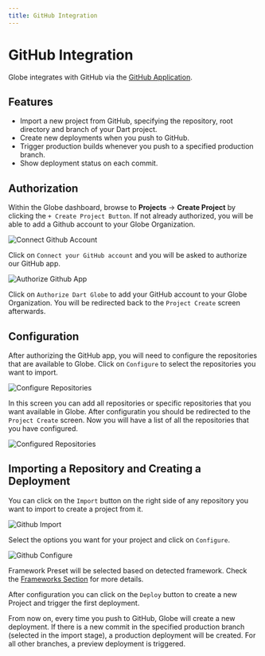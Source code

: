 ```yaml
---
title: GitHub Integration
---
```


# GitHub Integration

Globe integrates with GitHub via the [GitHub Application](https://github.com/apps/dart-globe).

## Features

- Import a new project from GitHub, specifying the repository, root directory and branch of your Dart project.
- Create new deployments when you push to GitHub.
- Trigger production builds whenever you push to a specified production branch.
- Show deployment status on each commit.

## Authorization

Within the Globe dashboard, browse to **Projects** -> **Create Project** by clicking the `+ Create Project Button`. If not already authorized, you will be able to add a Github account to your Globe Organization.

![Connect Github Account](/assets/connect-github-account.png)

Click on `Connect your GitHub account` and you will be asked to authorize our GitHub app.

![Authorize Github App](/assets/authorize-github-app.png)

Click on `Authorize Dart Globe` to add your GitHub account to your Globe Organization. You will be redirected back to the `Project Create` screen afterwards.

## Configuration

After authorizing the GitHub app, you will need to configure the repositories that are available to Globe. Click on `Configure` to select the repositories you want to import.

![Configure Repositories](/assets/configure-github-app.png)

In this screen you can add all repositories or specific repositories that you want available in Globe. After configuratin you should be redirected to the `Project Create` screen. Now you will have a list of all the repositories that you have configured.

![Configured Repositories](/assets/configured-github-repos.png)

## Importing a Repository and Creating a Deployment

You can click on the `Import` button on the right side of any repository you want to import to create a project from it.

![Github Import](/assets/github-import.png)

Select the options you want for your project and click on `Configure`.

![Github Configure](/assets/github-configure.png)

Framework Preset will be selected based on detected framework. Check the [Frameworks Section](/frameworks) for more details.

After configuration you can click on the `Deploy` button to create a new Project and trigger the first deployment.

From now on, every time you push to GitHub, Globe will create a new deployment. If there is a new commit in the specified production branch (selected in the import stage), a production deployment will be created. For all other branches, a preview deployment is triggered.
